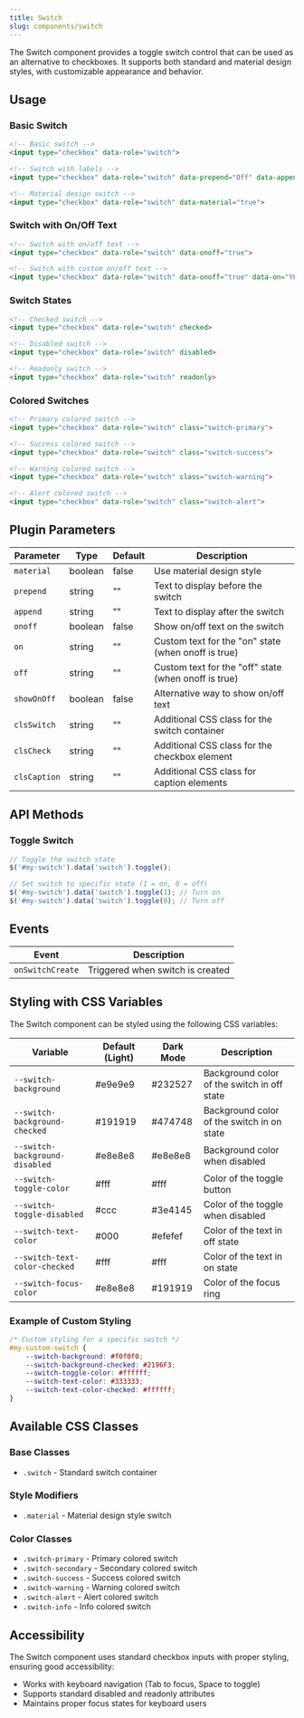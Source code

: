 ```yaml
---
title: Switch
slug: components/switch
---
```


The Switch component provides a toggle switch control that can be used as an alternative to checkboxes. It supports both standard and material design styles, with customizable appearance and behavior.

## Usage

### Basic Switch

```html
<!-- Basic switch -->
<input type="checkbox" data-role="switch">

<!-- Switch with labels -->
<input type="checkbox" data-role="switch" data-prepend="Off" data-append="On">

<!-- Material design switch -->
<input type="checkbox" data-role="switch" data-material="true">
```

### Switch with On/Off Text

```html
<!-- Switch with on/off text -->
<input type="checkbox" data-role="switch" data-onoff="true">

<!-- Switch with custom on/off text -->
<input type="checkbox" data-role="switch" data-onoff="true" data-on="YES" data-off="NO">
```

### Switch States

```html
<!-- Checked switch -->
<input type="checkbox" data-role="switch" checked>

<!-- Disabled switch -->
<input type="checkbox" data-role="switch" disabled>

<!-- Readonly switch -->
<input type="checkbox" data-role="switch" readonly>
```

### Colored Switches

```html
<!-- Primary colored switch -->
<input type="checkbox" data-role="switch" class="switch-primary">

<!-- Success colored switch -->
<input type="checkbox" data-role="switch" class="switch-success">

<!-- Warning colored switch -->
<input type="checkbox" data-role="switch" class="switch-warning">

<!-- Alert colored switch -->
<input type="checkbox" data-role="switch" class="switch-alert">
```

## Plugin Parameters

| Parameter | Type | Default | Description |
| --------- | ---- | ------- | ----------- |
| `material` | boolean | false | Use material design style |
| `prepend` | string | "" | Text to display before the switch |
| `append` | string | "" | Text to display after the switch |
| `onoff` | boolean | false | Show on/off text on the switch |
| `on` | string | "" | Custom text for the "on" state (when onoff is true) |
| `off` | string | "" | Custom text for the "off" state (when onoff is true) |
| `showOnOff` | boolean | false | Alternative way to show on/off text |
| `clsSwitch` | string | "" | Additional CSS class for the switch container |
| `clsCheck` | string | "" | Additional CSS class for the checkbox element |
| `clsCaption` | string | "" | Additional CSS class for caption elements |

## API Methods

### Toggle Switch

```javascript
// Toggle the switch state
$('#my-switch').data('switch').toggle();

// Set switch to specific state (1 = on, 0 = off)
$('#my-switch').data('switch').toggle(1); // Turn on
$('#my-switch').data('switch').toggle(0); // Turn off
```

## Events

| Event | Description |
| ----- | ----------- |
| `onSwitchCreate` | Triggered when switch is created |

## Styling with CSS Variables

The Switch component can be styled using the following CSS variables:

| Variable | Default (Light) | Dark Mode | Description |
| -------- | --------------- | --------- | ----------- |
| `--switch-background` | #e9e9e9 | #232527 | Background color of the switch in off state |
| `--switch-background-checked` | #191919 | #474748 | Background color of the switch in on state |
| `--switch-background-disabled` | #e8e8e8 | #e8e8e8 | Background color when disabled |
| `--switch-toggle-color` | #fff | #fff | Color of the toggle button |
| `--switch-toggle-disabled` | #ccc | #3e4145 | Color of the toggle when disabled |
| `--switch-text-color` | #000 | #efefef | Color of the text in off state |
| `--switch-text-color-checked` | #fff | #fff | Color of the text in on state |
| `--switch-focus-color` | #e8e8e8 | #191919 | Color of the focus ring |

### Example of Custom Styling

```css
/* Custom styling for a specific switch */
#my-custom-switch {
    --switch-background: #f0f0f0;
    --switch-background-checked: #2196F3;
    --switch-toggle-color: #ffffff;
    --switch-text-color: #333333;
    --switch-text-color-checked: #ffffff;
}
```

## Available CSS Classes

### Base Classes
- `.switch` - Standard switch container

### Style Modifiers
- `.material` - Material design style switch

### Color Classes
- `.switch-primary` - Primary colored switch
- `.switch-secondary` - Secondary colored switch
- `.switch-success` - Success colored switch
- `.switch-warning` - Warning colored switch
- `.switch-alert` - Alert colored switch
- `.switch-info` - Info colored switch

## Accessibility

The Switch component uses standard checkbox inputs with proper styling, ensuring good accessibility:
- Works with keyboard navigation (Tab to focus, Space to toggle)
- Supports standard disabled and readonly attributes
- Maintains proper focus states for keyboard users